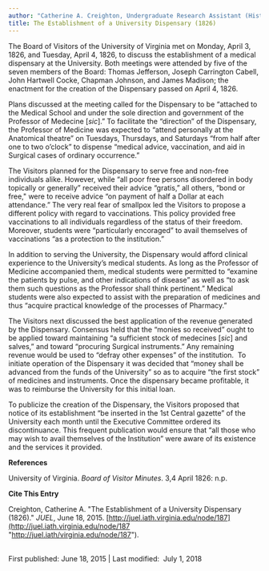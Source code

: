 ```yaml
---
author: "Catherine A. Creighton, Undergraduate Research Assistant (History Degree) "
title: The Establishment of a University Dispensary (1826)
---
```

The Board of Visitors of the University of Virginia met on Monday, April 3, 1826, and Tuesday, April 4, 1826, to discuss the establishment of a medical dispensary at the University. Both meetings were attended by five of the seven members of the Board: Thomas Jefferson, Joseph Carrington Cabell, John Hartwell Cocke, Chapman Johnson, and James Madison; the enactment for the creation of the Dispensary passed on April 4, 1826.  

Plans discussed at the meeting called for the Dispensary to be “attached to the Medical School and under the sole direction and government of the Professor of Medecine \[_sic_\].” To facilitate the “direction” of the Dispensary, the Professor of Medicine was expected to “attend personally at the Anatomical theatre” on Tuesdays, Thursdays, and Saturdays “from half after one to two o’clock” to dispense “medical advice, vaccination, and aid in Surgical cases of ordinary occurrence.”

The Visitors planned for the Dispensary to serve free and non-free individuals alike. However, while “all poor free persons disordered in body topically or generally” received their advice “gratis,” all others, “bond or free," were to receive advice “on payment of half a Dollar at each attendance.” The very real fear of smallpox led the Visitors to propose a different policy with regard to vaccinations. This policy provided free vaccinations to all individuals regardless of the status of their freedom. Moreover, students were “particularly encoraged” to avail themselves of vaccinations “as a protection to the institution.”

In addition to serving the University, the Dispensary would afford clinical experience to the University’s medical students. As long as the Professor of Medicine accompanied them, medical students were permitted to “examine the patients by pulse, and other indications of disease” as well as “to ask them such questions as the Professor shall think pertinent.” Medical students were also expected to assist with the preparation of medicines and thus “acquire practical knowledge of the processes of Pharmacy.”

The Visitors next discussed the best application of the revenue generated by the Dispensary. Consensus held that the “monies so received” ought to be applied toward maintaining “a sufficient stock of medecines \[_sic_\] and salves,” and toward “procuring Surgical instruments.” Any remaining revenue would be used to “defray other expenses” of the institution.  To initiate operation of the Dispensary it was decided that “money shall be advanced from the funds of the University” so as to acquire “the first stock” of medicines and instruments. Once the dispensary became profitable, it was to reimburse the University for this initial loan.

To publicize the creation of the Dispensary, the Visitors proposed that notice of its establishment “be inserted in the 1st Central gazette” of the University each month until the Executive Committee ordered its discontinuance. This frequent publication would ensure that “all those who may wish to avail themselves of the Institution” were aware of its existence and the services it provided.

**References**

University of Virginia. _Board of Visitor Minutes_. 3,4 April 1826: n.p.

  
**Cite This Entry**

  
Creighton, Catherine A. "The Establishment of a University Dispensary (1826)." _JUEL_, June 18, 2015. [http://juel.iath.virginia.edu/node/187](http://juel.iath.virginia.edu/node/187 "http://juel.iath/virginia.edu/node/187").

  
   
First published: June 18, 2015 | Last modified:  July 1, 2018